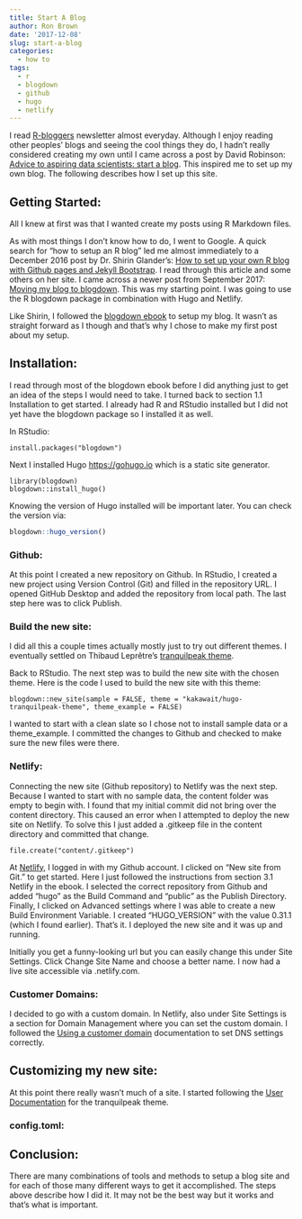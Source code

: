 ```yaml
---
title: Start A Blog
author: Ron Brown
date: '2017-12-08'
slug: start-a-blog
categories:
  - how to
tags:
  - r
  - blogdown
  - github
  - hugo
  - netlify
---
```


I read [R-bloggers](https://www.r-bloggers.com/) newsletter almost everyday. Although I enjoy reading other peoples' blogs and seeing the cool things they do, I hadn't really considered creating my own until I came across a post by David Robinson: [Advice to aspiring data scientists: start a blog](http://varianceexplained.org/r/start-blog/). This inspired me to set up my own blog. The following describes how I set up this site.

## Getting Started: 

All I knew at first was that I wanted create my posts using R Markdown files.

As with most things I don't know how to do, I went to Google.  A quick search for "how to setup an R blog" led me almost immediately to a December 2016 post by Dr. Shirin Glander's: [How to set up your own R blog with Github pages and Jekyll Bootstrap](https://shiring.github.io/blogging/2016/12/04/diy_your_own_blog).  I read through this article and some others on her site.  I came across a newer post from September 2017: [Moving my blog to blogdown](https://shiring.github.io/blogdown/2017/09/14/moving-my-blog-to-blogdown).  This was my starting point. I was going to use the R blogdown package in combination with Hugo and Netlify.

Like Shirin, I followed the [blogdown ebook](https://bookdown.org/yihui/blogdown/) to setup my blog.  It wasn't as straight forward as I though and that's why I chose to make my first post about my setup.

## Installation: 

I read through most of the blogdown ebook before I did anything just to get an idea of the steps I would need to take. I turned back to section 1.1 Installation to get started. I already had R and RStudio installed but I did not yet have the blogdown package so I installed it as well.

In RStudio:
```{}
install.packages("blogdown")
```

Next I installed Hugo <https://gohugo.io> which is a static site generator.
```{}
library(blogdown)
blogdown::install_hugo()
```

Knowing the version of Hugo installed will be important later.  You can check the version via:
```r
blogdown::hugo_version()
```


### Github: 

At this point I created a new repository on Github. In RStudio, I created a new project using Version Control (Git) and filled in the repository URL.  I opened GitHub Desktop and added the repository from local path.  The last step here was to click Publish.


### Build the new site: 

I did all this a couple times actually mostly just to try out different themes. I eventually settled on Thibaud Leprêtre’s [tranquilpeak theme](https://themes.gohugo.io/hugo-tranquilpeak-theme/). 

Back to RStudio. The next step was to build the new site with the chosen theme. Here is the code I used to build the new site with this theme:

```{}
blogdown::new_site(sample = FALSE, theme = "kakawait/hugo-tranquilpeak-theme", theme_example = FALSE)
```

I wanted to start with a clean slate so I chose not to install sample data or a theme_example. I committed the changes to Github and checked to make sure the new files were there.


### Netlify: 

Connecting the new site (Github repository) to Netlify was the next step. Because I wanted to start with no sample data, the content folder was empty to begin with. I found that my initial commit did not bring over the content directory.  This caused an error when I attempted to deploy the new site on Netlify. To solve this I just added a .gitkeep file in the content directory and committed that change.

```{}
file.create("content/.gitkeep")
```

At [Netlify](https://www.netlify.com/), I logged in with my Github account. I clicked on "New site from Git." to get started. Here I just followed the instructions from section 3.1 Netlify in the ebook. I selected the correct repository from Github and added "hugo" as the Build Command and "public" as the Publish Directory. Finally, I clicked on Advanced settings where I was able to create a new Build Environment Variable. I created "HUGO_VERSION" with the value 0.31.1 (which I found earlier). That's it.  I deployed the new site and it was up and running.

Initially you get a funny-looking url but you can easily change this under Site Settings. Click Change Site Name and choose a better name. I now had a live site accessible via <sitename>.netlify.com. 


### Customer Domains: 

I decided to go with a custom domain. In Netlify, also under Site Settings is a section for Domain Management where you can set the custom domain. I followed the [Using a customer domain](https://www.netlify.com/docs/custom-domains/) documentation to set DNS settings correctly.


## Customizing my new site: 

At this point there really wasn't much of a site.  I started following the [User Documentation](https://github.com/kakawait/hugo-tranquilpeak-theme/blob/master/docs/user.md) for the tranquilpeak theme.


### config.toml: 




## Conclusion: 

There are many combinations of tools and methods to setup a blog site and for each of those many different ways to get it accomplished. The steps above describe how I did it. It may not be the best way but it works and that's what is important.
